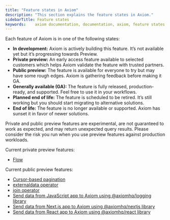 ```yaml
---
title: "Feature states in Axiom"
description: "This section explains the feature states in Axiom."
sidebarTitle: Feature states
keywords:    axiom documentation, documentation, axiom, feature states
---
```


Each feature of Axiom is in one of the following states:

- **In development:** Axiom is actively building this feature. It’s not available yet but it’s progressing towards Preview.
- **Private preview:** An early access feature available to selected customers which helps Axiom validate the feature with trusted partners.
- **Public preview:** The feature is available for everyone to try but may have some rough edges. Axiom is gathering feedback before making it GA.
- **Generally available (GA):** The feature is fully released, production-ready, and supported. Feel free to use it in your workflows.
- **Planned end of life:** The feature is scheduled to be retired. It’s still working but you should start migrating to alternative solutions.
- **End of life:** The feature is no longer available or supported. Axiom has sunset it in favor of newer solutions.

<Warning>
Private and public preview features are experimental, are not guaranteed to work as expected, and may return unexpected query results. Please consider the risk you run when you use preview features against production workloads.
</Warning>

Current private preview features:

- [Flow](/process-data/introduction)

Current public preview features:
- [Cursor-based pagination](/restapi/pagination)
- [externaldata operator](/apl/tabular-operators/externaldata-operator)
- [join operator](/apl/tabular-operators/join-operator)
- [Send data from JavaScript app to Axiom using @axiomhq/logging library](/guides/javascript)
- [Send data from Next.js app to Axiom using @axiomhq/nextjs library](/send-data/nextjs)
- [Send data from React app to Axiom using @axiomhq/react library](/send-data/react)